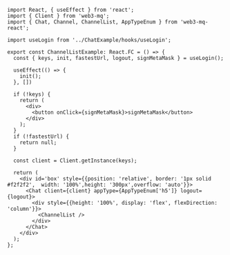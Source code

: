 ```tsx 
import React, { useEffect } from 'react';
import { Client } from 'web3-mq';
import { Chat, Channel, ChannelList, AppTypeEnum } from 'web3-mq-react';

import useLogin from '../ChatExample/hooks/useLogin';

export const ChannelListExample: React.FC = () => {
  const { keys, init, fastestUrl, logout, signMetaMask } = useLogin();
  
  useEffect(() => {
    init();
  }, [])

  if (!keys) {
    return (
      <div>
        <button onClick={signMetaMask}>signMetaMask</button>
      </div>
    );
  }
  if (!fastestUrl) {
    return null;
  }

  const client = Client.getInstance(keys);

  return (
    <div id='box' style={{position: 'relative', border: '1px solid #f2f2f2',  width: '100%',height: '300px',overflow: 'auto'}}>
      <Chat client={client} appType={AppTypeEnum['h5']} logout={logout}>
        <div style={{height: '100%', display: 'flex', flexDirection: 'column'}}>
          <ChannelList />
        </div>
      </Chat>
    </div>
  );
};
```